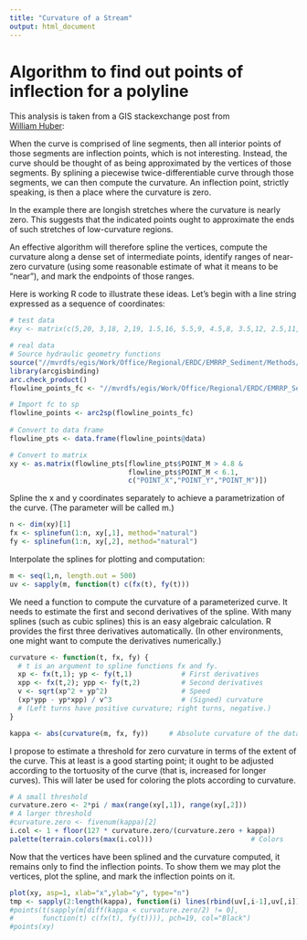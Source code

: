 ```yaml
---
title: "Curvature of a Stream"
output: html_document
---
```


# Algorithm to find out points of inflection for a polyline
This analysis is taken from a GIS stackexchange post from  
[William Huber](https://gis.stackexchange.com/questions/37058/algorithm-to-find-out-points-of-inflection-for-a-polyline): 

When the curve is comprised of line segments, then all interior points of those segments are inflection points, which is not interesting. Instead, the curve should be thought of as being approximated by the vertices of those segments. By splining a piecewise twice-differentiable curve through those segments, we can then compute the curvature. An inflection point, strictly speaking, is then a place where the curvature is zero.

In the example there are longish stretches where the curvature is nearly zero. This suggests that the indicated points ought to approximate the ends of such stretches of low-curvature regions.

An effective algorithm will therefore spline the vertices, compute the curvature along a dense set of intermediate points, identify ranges of near-zero curvature (using some reasonable estimate of what it means to be "near"), and mark the endpoints of those ranges.

Here is working R code to illustrate these ideas. Let's begin with a line string expressed as a sequence of coordinates:
```r
# test data
#xy <- matrix(c(5,20, 3,18, 2,19, 1.5,16, 5.5,9, 4.5,8, 3.5,12, 2.5,11, 3.5,3,                 2,3, 2,6, 0,6, 2.5,-4, 4,-5, 6.5,-2, 7.5,-2.5, 7.7,-3.5,                      6.5,-8), ncol=2, byrow=TRUE)

# real data
# Source hydraulic geometry functions
source("//mvrdfs/egis/Work/Office/Regional/ERDC/EMRRP_Sediment/Methods/FluvialGeomorphr/HydraulicGeometry2.R")
library(arcgisbinding)
arc.check_product()
flowline_points_fc <- "//mvrdfs/egis/Work/Office/Regional/ERDC/EMRRP_Sediment/Senachwine/Data/Watershed/01_LowerSenachwineCreek/LowerSenachwineCreek.gdb/flowline_points"

# Import fc to sp
flowline_points <- arc2sp(flowline_points_fc)
    
# Convert to data frame
flowline_pts <- data.frame(flowline_points@data)

# Convert to matrix
xy <- as.matrix(flowline_pts[flowline_pts$POINT_M > 4.8 & 
                             flowline_pts$POINT_M < 6.1,
                             c("POINT_X","POINT_Y","POINT_M")])    
```

Spline the x and y coordinates separately to achieve a parametrization of the curve. (The parameter will be called m.)
```r
n <- dim(xy)[1]
fx <- splinefun(1:n, xy[,1], method="natural")
fy <- splinefun(1:n, xy[,2], method="natural")
```

Interpolate the splines for plotting and computation:
```r
m <- seq(1,n, length.out = 500)
uv <- sapply(m, function(t) c(fx(t), fy(t)))
```

We need a function to compute the curvature of a parameterized curve. It needs to estimate the first and second derivatives of the spline. With many splines (such as cubic splines) this is an easy algebraic calculation.  R provides the first three derivatives automatically. (In other environments, one might want to compute the derivatives numerically.)
```r
curvature <- function(t, fx, fy) {
  # t is an argument to spline functions fx and fy.
  xp <- fx(t,1); yp <- fy(t,1)            # First derivatives
  xpp <- fx(t,2); ypp <- fy(t,2)          # Second derivatives
  v <- sqrt(xp^2 + yp^2)                  # Speed
  (xp*ypp - yp*xpp) / v^3                 # (Signed) curvature
  # (Left turns have positive curvature; right turns, negative.)
}

kappa <- abs(curvature(m, fx, fy))     # Absolute curvature of the data
```

I propose to estimate a threshold for zero curvature in terms of the extent of the curve. This at least is a good starting point; it ought to be adjusted according to the tortuosity of the curve (that is, increased for longer curves). This will later be used for coloring the plots according to curvature.
```r
# A small threshold
curvature.zero <- 2*pi / max(range(xy[,1]), range(xy[,2]))
# A larger threshold
#curvature.zero <- fivenum(kappa)[2]
i.col <- 1 + floor(127 * curvature.zero/(curvature.zero + kappa)) 
palette(terrain.colors(max(i.col)))                        # Colors
```

Now that the vertices have been splined and the curvature computed, it remains only to find the inflection points. To show them we may plot the vertices, plot the spline, and mark the inflection points on it.
```r
plot(xy, asp=1, xlab="x",ylab="y", type="n")
tmp <- sapply(2:length(kappa), function(i) lines(rbind(uv[,i-1],uv[,i]), lwd=2, col=i.col[i]))
#points(t(sapply(m[diff(kappa < curvature.zero/2) != 0], 
#       function(t) c(fx(t), fy(t)))), pch=19, col="Black")
#points(xy)
```


